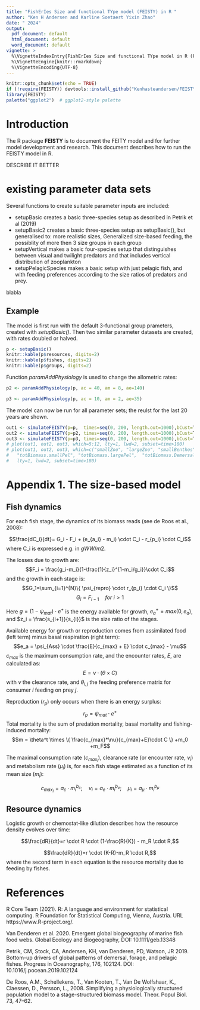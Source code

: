 ```yaml
---
title: "FishErIes Size and functional TYpe model (FEISTY) in R "
author: "Ken H Andersen and Karline Soetaert Yixin Zhao"
date: " 2024"
output:
  pdf_document: default
  html_document: default
  word_document: default
vignette: >
  %\VignetteIndexEntry{FishErIes Size and functional TYpe model in R (FEISTY)}
  %\VignetteEngine{knitr::rmarkdown}
  %\VignetteEncoding{UTF-8}
---
```


```r
knitr::opts_chunk$set(echo = TRUE)
if (!require(FEISTY)) devtools::install_github("Kenhasteandersen/FEISTY@R-Package")
library(FEISTY)
palette("ggplot2")  # ggplot2-style palette
```

# Introduction 
The R package **FEISTY** is to document the FEITY model and for further model development and research.
This document describes how to run the FEISTY model in R.

DESCRIBE IT BETTER

# existing parameter data sets

Several functions to create suitable parameter inputs are included:

* setupBasic creates a basic three-species setup as described in Petrik et al (2019) 
* setupBasic2 creates a basic three-species setup as setupBasic(), but generalised to:
more realistic sizes, Generalized size-based feeding, the possiblity of more then 3 size groups in each group
* setupVertical makes a basic four-species setup that distinguishes between visual and twilight predators and that 
includes vertical distribution of zooplankton
* setupPelagicSpecies makes a basic setup with just pelagic fish, and with feeding preferences according to the size ratios of predators and prey.

blabla

## Example 

The model is first run with the default 3-functional group prameters, created with *setupBasic()*. 
Then two similar parameter datasets are created, with rates doubled or halved.

```r
p <- setupBasic()
knitr::kable(p$resources, digits=2)
knitr::kable(p$fishes, digits=2)
knitr::kable(p$groups, digits=2)
```

Function *paramAddPhysiology* is used to change the allometric rates:

```r
p2 <- paramAddPhysiology(p, ac = 40, am = 8, ae=140)

p3 <- paramAddPhysiology(p, ac = 10, am = 2, ae=35)
```

The model can now be run for all parameter sets; the reulst for the last 20 years are shown.

```r
out1 <- simulateFEISTY(p=p,  times=seq(0, 200, length.out=1000),bCust=T)
out2 <- simulateFEISTY(p=p2, times=seq(0, 200, length.out=1000),bCust=T)
out3 <- simulateFEISTY(p=p3, times=seq(0, 200, length.out=1000),bCust=T)
# plot(out1, out2, out3, which=5:12, lty=1, lwd=2, subset=time>180)
# plot(out1, out2, out3, which=c("smallZoo", "largeZoo", "smallBenthos", 
#   "totBiomass.smallPel", "totBiomass.largePel",  "totBiomass.Demersals"), 
#   lty=1, lwd=2, subset=time>180)
```



\newpage

# Appendix 1. The size-based model

## Fish dynamics

For each fish stage, the dynamics of its biomass reads (see de Roos et al., 2008):

$$\frac{dC_i}{dt}= G_i - F_i + (e_{a_i} - m_i) \cdot C_i - r_{p_i} \cdot C_i$$
where C_i is expressed e.g. in $gWW/m2$.

The losses due to growth are:
$$F_i = \frac{g_i-m_i}{1-\frac{1}{z_i}^{1-m_i/g_i}}\cdot C_i$$
and the growth in each stage is:
$$G_1=\sum_{i=1}^{N}\{ \psi_{repro} \cdot r_{p_i} \cdot C_i \}$$ 
$$G_i=F_{i-1} \quad for~i>1$$ 

Here $g=(1-\psi_{mat})\cdot e^+$ is the energy available for growth, $e_a^+ = max(0, e_a)$,
and $z_i = \frac{s_{i+1}}{s_{i}}$ is the size ratio of the stages. 

Available energy for growth or reproduction comes from assimilated food (left term) minus basal respiration (right term):
$$e_a  = \psi_{Ass} \cdot \frac{E}{c_{max} + E} \cdot c_{max} - \mu$$
$c_{max}$ is the maximum consumption rate, and the encounter rates, $E$, are calculated as:
$$E=\nu \cdot (\theta \times C)$$
with $\nu$ the clearance rate, and $\theta_{i,j}$ the feeding preference matrix for consumer $i$ feeding on prey $j$.

Reproduction ($r_p$) only occurs when there is an energy surplus:
$$r_p = \psi_{mat}\cdot e^+$$
Total mortality is the sum of predation mortality, basal mortality and fishing-induced mortality:
$$m = \theta^t \times \{ \frac{c_{max}*\nu}{c_{max}+E}\cdot C \} +m_0 +m_F$$

The maximal consumption rate ($c_{max_i}$), clearance rate (or encounter rate, $\nu_i$) and metabolism rate ($\mu_i$) is, for each fish stage estimated as a function of its mean size ($m_i$):

$$c_{max_i} = a_c \cdot m_i^{b_c} ; \quad \nu_i = a_e \cdot m_i^{b_e};\quad \mu_i=a_{\mu} \cdot m_i^{b_{\mu}}$$

## Resource dynamics

Logistic growth or chemostat-like dilution describes how the resource density evolves over time:

$$\frac{dR}{dt}=r \cdot R \cdot (1-\frac{R}{K}) - m_R \cdot R,$$

$$\frac{dR}{dt}=r \cdot (K-R)-m_R \cdot R,$$
where the second term in each equation is the resource mortality due to feeding by fishes. 

# References

R Core Team (2021). R: A language and environment for statistical computing. R Foundation for Statistical
  Computing, Vienna, Austria. URL https://www.R-project.org/.
  
  Van Denderen et al. 2020. Emergent global biogeography of marine fish food webs. Global Ecology and Biogeography, DOI: 10.1111/geb.13348

Petrik, CM, Stock, CA, Andersen, KH, van Denderen, PD, Watson, JR 2019. Bottom-up drivers of global patterns of demersal, forage, and pelagic fishes. Progress in Oceanography, 176, 102124. DOI: 10.1016/j.pocean.2019.102124

De Roos, A.M., Schellekens, T., Van Kooten, T., Van De Wolfshaar, K., Claessen, D., Persson, L., 2008. Simplifying a physiologically structured population model to a stage-structured biomass model. Theor. Popul Biol. 73, 47–62.

